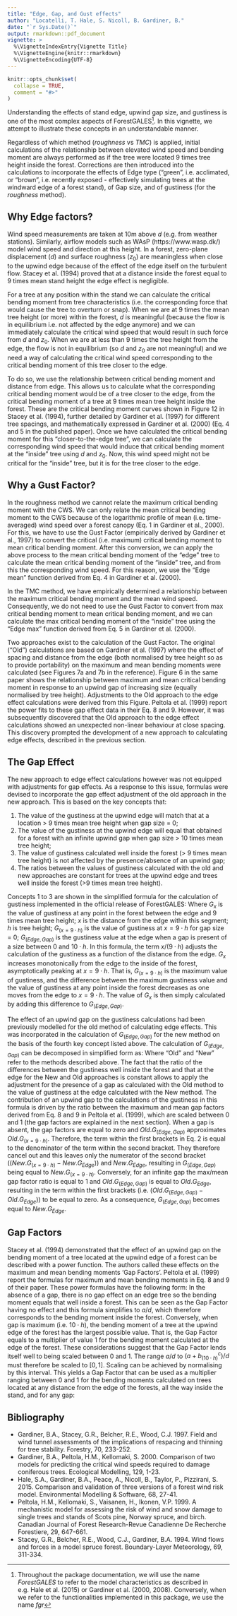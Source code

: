 ```yaml
---
title: "Edge, Gap, and Gust effects"
author: "Locatelli, T. Hale, S. Nicoll, B. Gardiner, B."
date: "`r Sys.Date()`"
output: rmarkdown::pdf_document
vignette: >
  %\VignetteIndexEntry{Vignette Title}
  %\VignetteEngine{knitr::rmarkdown}
  %\VignetteEncoding{UTF-8}
---
```


```r
knitr::opts_chunk$set(
  collapse = TRUE,
  comment = "#>"
)
```
Understanding the effects of stand edge, upwind gap size, and gustiness is one of the most complex aspects of ForestGALES^[Throughout the package documentation, we will use the name *ForestGALES* to refer to the model characteristics as described in e.g. Hale et al. (2015) or Gardiner et al. (2000, 2008). Conversely, when we refer to the functionalities implemented in this package, we use the name *fgr*]. In this vignette, we attempt to illustrate these concepts in an understandable manner.

Regardless of which method (*roughness* vs *TMC*) is applied, initial calculations of the relationship between elevated wind speed and bending moment are always performed as if the tree were located 9 times tree height inside the forest. Corrections are then introduced into the calculations to incorporate the effects of Edge type ("green", i.e. acclimated, or "brown", i.e. recently exposed - effectively simulating trees at the windward edge of a forest stand), of Gap size, and of gustiness (for the *roughness* method).

## Why Edge factors?
Wind speed measurements are taken at 10m above $d$ (e.g. from weather stations). Similarly, airflow models such as WAsP (https://www.wasp.dk/) model wind speed and direction at this height. In a forest, zero-plane displacement ($d$) and surface roughness ($z_0$) are meaningless when close to the upwind edge because of the effect of the edge itself on the turbulent flow. Stacey et al. (1994) proved that at a distance inside the forest equal to 9 times mean stand height the edge effect is negligible.

For a tree at any position within the stand we can calculate the critical bending moment from tree characteristics (i.e. the corresponding force that would cause the tree to overturn or snap). When we are at 9 times the mean tree height (or more) within the forest, $d$ is meaningful (because the flow is in equilibrium i.e. not affected by the edge anymore) and we can immediately calculate the critical wind speed that would result in such force from $d$ and $z_0$. When we are at less than 9 times the tree height from the edge, the flow is not in equilibrium (so $d$ and $z_0$ are not meaningful) and we need a way of calculating the critical wind speed corresponding to the critical bending moment of this tree closer to the edge.

To do so, we use the relationship between critical bending moment and distance from edge. This allows us to calculate what the corresponding critical bending moment would be of a tree closer to the edge, from the critical bending moment of a tree at 9 times mean tree height inside the forest. These are the critical bending moment curves shown in Figure 12 in Stacey et al. (1994), further detailed by Gardiner et al. (1997) for different tree spacings, and mathematically expressed in Gardiner et al. (2000) (Eq. 4 and 5 in the published paper). Once we have calculated the critical bending moment for this "closer-to-the-edge tree", we can calculate the corresponding wind speed that would induce that critical bending moment at the “inside” tree using $d$ and $z_0$. Now, this wind speed might not be critical for the “inside” tree, but it is for the tree closer to the edge.

## Why a Gust Factor?
In the roughness method we cannot relate the maximum critical bending moment with the CWS. We can only relate the mean critical bending moment to the CWS because of the logarithmic profile of mean (i.e. time-averaged) wind speed over a forest canopy (Eq. 1 in Gardiner et al., 2000). For this, we have to use the Gust Factor (empirically derived by Gardiner et al., 1997) to convert the critical (i.e. maximum) critical bending moment to mean critical bending moment. After this conversion, we can apply the above process to the mean critical bending moment of the “edge” tree to calculate the mean critical bending moment of the “inside” tree, and from this the corresponding wind speed. For this reason, we use the “Edge mean” function derived from Eq. 4 in Gardiner et al. (2000).

In the TMC method, we have empirically determined a relationship between the maximum critical bending moment and the mean wind speed. Consequently, we do not need to use the Gust Factor to convert from max critical bending moment to mean critical bending moment, and we can calculate the max critical bending moment of the “inside” tree using the “Edge max” function derived from Eq. 5 in Gardiner et al. (2000).

Two approaches exist to the calculation of the Gust Factor. The original (“Old”) calculations are based on Gardiner et al. (1997) where the effect of spacing and distance from the edge (both normalised by tree height so as to provide portability) on the maximum and mean bending moments were calculated (see Figures 7a and 7b in the reference). Figure 6 in the same paper shows the relationship between maximum and mean critical bending moment in response to an upwind gap of increasing size (equally normalised by tree height).  Adjustments to the Old approach to the edge effect calculations were derived from this Figure. Peltola et al. (1999) report the power fits to these gap effect data in their Eq. 8 and 9. However, it was subsequently discovered that the Old approach to the edge effect calculations showed an unexpected non-linear behaviour at close spacing. This discovery prompted the development of a new approach to calculating edge effects, described in the previous section.

## The Gap Effect
The new approach to edge effect calculations however was not equipped with adjustments for gap effects. As a response to this issue, formulas were devised to incorporate the gap effect adjustment of the old approach in the new approach. This is based on the key concepts that:

1. The value of the gustiness at the upwind edge will match that at a location > 9 times mean tree height when gap size = 0;
2. The value of the gustiness at the upwind edge will equal that obtained for a forest with an infinite upwind gap when gap size > 10 times mean tree height;
3. The value of gustiness calculated well inside the forest (> 9 times mean tree height) is not affected by the presence/absence of an upwind gap;
4. The ratios between the values of gustiness calculated with the old and new approaches are constant for trees at the upwind edge and trees well inside the forest (>9 times mean tree height).

Concepts 1 to 3 are shown in the simplified formula for the calculation of gustiness implemented in the official release of ForestGALES:
\begin{align}
G_x=  x/(9\cdot h) \cdot  (G_{(x=9\cdot h)} - G_{(Edge,Gap)} )+ G_{(Edge,Gap)}
\end{align}
Where $G_x$ is the value of gustiness at any point in the forest between the edge and 9 times mean tree height; $x$ is the distance from the edge within this segment; $h$ is tree height; $G_{(x=9\cdot h)}$ is the value of gustiness at $x = 9\cdot h$ for gap size = 0; $G_{(Edge,Gap)}$ is the gustiness value at the edge when a gap is present of a size between 0 and $10\cdot h$.
In this formula, the term $x/(9\cdot h)$ adjusts the calculation of the gustiness as a function of the distance from the edge. $G_x$ increases monotonically from the edge to the inside of the forest, asymptotically peaking at $x = 9\cdot h$. That is, $G_{(x=9\cdot h)}$ is the maximum value of gustiness, and the difference between the maximum gustiness value and the value of gustiness at any point inside the forest decreases as one moves from the edge to $x=9\cdot h$. The value of $G_x$ is then simply calculated by adding this difference to $G_{(Edge,Gap)}$.

The effect of an upwind gap on the gustiness calculations had been previously modelled for the old method of calculating edge effects. This was incorporated in the calculation of $G_{(Edge,Gap)}$ for the new method on the basis of the fourth key concept listed above. The calculation of $G_{(Edge,Gap)}$ can be decomposed in simplified form as:
\begin{align}
G_{(Edge,Gap)} = (Old.G_{(Edge,Gap)} - Old.G_{Edge})  \cdot  ((New.G_{(x=9\cdot h)} - New.G_{Edge}) / (Old.G_{(x=9\cdot h)} - Old.G_{Edge})) + New.G_{Edge}
\end{align}
Where “Old” and “New” refer to the methods described above. The fact that the ratio of the differences between the gustiness well inside the forest and that at the edge for the New and Old approaches is constant allows to apply the adjustment for the presence of a gap as calculated with the Old method to the value of gustiness at the edge calculated with the New method. The contribution of an upwind gap to the calculations of the gustiness in this formula is driven by the ratio between the maximum and mean gap factors derived from Eq. 8 and 9 in Peltola et al. (1999), which are scaled between 0 and 1 (the gap factors are explained in the next section).
When a gap is absent, the gap factors are equal to zero and $Old.G_{(Edge,Gap)}$ approximates $Old.G_{(x=9\cdot h)}$. Therefore, the term within the first brackets in Eq. 2 is equal to the denominator of the term within the second bracket. They therefore cancel out and this leaves only the numerator of the second bracket ($(New.G_{(x=9\cdot h)} - New.G_{Edge})$) and $New.G_{Edge}$, resulting in $G_{(Edge,Gap)}$ being equal to $New.G_{(x=9\cdot h)}$. Conversely, for an infinite gap the max/mean gap factor ratio is equal to 1 and $Old.G_{(Edge,Gap)}$ is equal to $Old.G_{Edge}$, resulting in the term within the first brackets (i.e. $(Old.G_{(Edge,Gap)} - Old.G_{Edge})$) to be equal to zero. As a consequence, $G_{(Edge,Gap)}$ becomes equal to $New.G_{Edge}$.

## Gap Factors
Stacey et al. (1994) demonstrated that the effect of an upwind gap on the bending moment of a tree located at the upwind edge of a forest can be described with a power function. The authors called these effects on the maximum and mean bending moments ‘Gap Factors’. Peltola et al. (1999) report the formulas for maximum and mean bending moments in Eq. 8 and 9 of their paper. 
These power formulas have the following form:
\begin{align}
Gap Factor =  (a+b_{gap.size}^{\,c})/d
\end{align}
In the absence of a gap, there is no gap effect on an edge tree so the bending moment equals that well inside a forest. This can be seen as the Gap Factor having no effect and this formula simplifies to $a/d$, which therefore corresponds to the bending moment inside the forest. Conversely, when gap is maximum (i.e. $10\cdot h$), the bending moment of a tree at the upwind edge of the forest has the largest possible value. That is, the Gap Factor equals to a multiplier of value 1 for the bending moment calculated at the edge of the forest. These considerations suggest that the Gap Factor lends itself well to being scaled between 0 and 1. The range $a/d$ to $(a+b_{(10\cdot h)}^c)/d$ must therefore be scaled to $[0, 1]$. Scaling can be achieved by normalising by this interval. This yields a Gap Factor that can be used as a multiplier ranging between 0 and 1 for the bending moments calculated on trees located at any distance from the edge of the forests, all the way inside the stand, and for any gap:
\begin{align}
Gap Factor = [(a+b_{gap.size}^{\,c})/d- a/d] / [(a+b_{(10\cdot h)}^{\,c})/d - a/d] = (b_{gap.size}^{\,c}) / (b_{(10\cdot h)}^{\,c})
\end{align}

## Bibliography
- Gardiner, B.A., Stacey, G.R., Belcher, R.E., Wood, C.J. 1997. Field and wind tunnel assessments of the implications of respacing and thinning for tree stability. Forestry, 70, 233-252.
- Gardiner, B.A., Peltola, H.M., Kellomaki, S. 2000. Comparison of two models for predicting the critical wind speeds required to damage coniferous trees. Ecological Modelling, 129, 1-23.
- Hale, S.A., Gardiner, B.A., Peace, A., Nicoll, B., Taylor, P., Pizzirani, S. 2015. Comparison and validation of three versions of a forest wind risk model. Environmental Modelling & Software, 68, 27-41.
- Peltola, H.M., Kellomaki, S., Vaisanen, H., Ikonen, V.P. 1999. A mechanistic model for assessing the risk of wind and snow damage to single trees and stands of Scots pine, Norway spruce, and birch. Canadian Journal of Forest Research-Revue Canadienne De Recherche Forestiere, 29, 647-661.
- Stacey, G.R., Belcher, R.E., Wood, C.J., Gardiner, B.A. 1994. Wind flows and forces in a model spruce forest. Boundary-Layer Meteorology, 69, 311-334.
